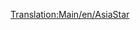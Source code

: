 [[Translation:Main/en/AsiaStar]]{{en/-}}{{Template:Treinen/Nl
|Naam=AsiaStar
|Afbeelding=[[File:en/Asiastar.png]]
|Kosten=£50,390 ($100,780)
|Snelheid=265 km/h (165 mph)
|Gewicht=94 t
|Kracht=8,000 pk (5.966 kW)
|Onderhoudskosten=£3,514 ($7,028)
|Ontworpen=1992
|Levensduur=25
|Capaciteit=n.v.t.
|Omschrijving=Dit is de snelste [[Main/nl/Geëlektrificeerde spoorwegen|elektrische]] locomotief in het spel. Deze zeer krachtige elektronische locomotief wordt geleverd in paren, waarvan één aan het begin en één aan het einde van een trein.
|Real-life=Deze trein is de Transport Tycoon equivalent van de [http://www.wikipedia.org/wiki/British Rail Class 373 Eurostar (class 373)] (de trein die ook de Channel Tunnel bedient), en latere [http://www.wikipedia.org/wiki/TGV TGV] modellen.
}}